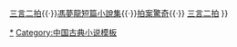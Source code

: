 {{Navbox
| title = [[三言二拍]]
| name = 三言二拍
| listclass  = hlist
| group1 = [[三言]]
| list1 = 
* [[馮夢龍]]著《[[喻世明言]]》
* 《[[警世通言]]》
* 《[[醒世恒言]]》
| group2 = [[二拍]]
| list2 = 
* [[凌濛初]]著《[[初刻拍案驚奇]]》
*《[[二刻拍案驚奇]]》
| group3 = 合輯
| list3 = 
* [[抱甕老人]]著《[[今古奇觀]]》
| below = {{icon|commons}} [[:commons:Category:Jingu qiguan|今古奇觀]]{{·}}[[:commons:Category:三言二拍|三言二拍]]{{·}}[[:commons:Category:Feng Menglong's short stories|馮夢龍短篇小說集]]{{·}}[[:commons:Category:拍案驚奇|拍案驚奇]]{{·}}{{icon|wikisource}} [[:s:Category:三言二拍|三言二拍]]
}}<noinclude>

[[Category:三言二拍|*]]
[[Category:中国古典小说模板]]
</noinclude>